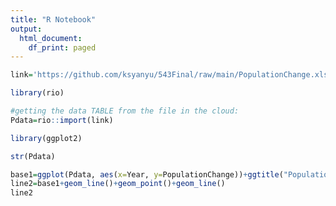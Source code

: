 ```yaml
---
title: "R Notebook"
output:
  html_document:
    df_print: paged
---
```



```r
link='https://github.com/ksyanyu/543Final/raw/main/PopulationChange.xlsx'

library(rio)

#getting the data TABLE from the file in the cloud:
Pdata=rio::import(link)
```


```r
library(ggplot2)
```


```r
str(Pdata)
```

```r
base1=ggplot(Pdata, aes(x=Year, y=PopulationChange))+ggtitle("Population Change in China: 1950-2020")
line2=base1+geom_line()+geom_point()+geom_line()
line2
```





